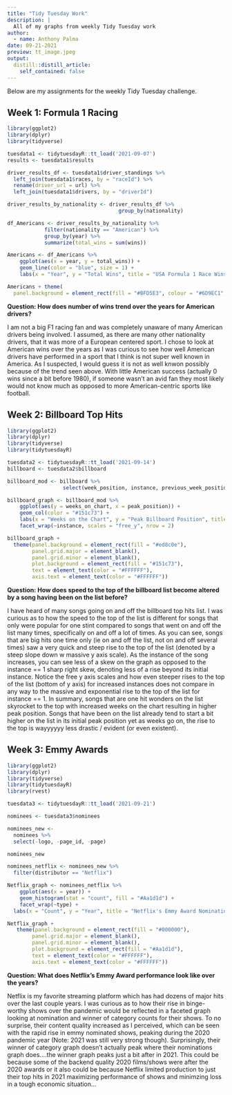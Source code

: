 ```yaml
---
title: "Tidy Tuesday Work"
description: |
  All of my graphs from weekly Tidy Tuesday work
author:
  - name: Anthony Palma
date: 09-21-2021
preview: tt_image.jpeg
output:
  distill::distill_article:
    self_contained: false
---
```


Below are my assignments for the weekly Tidy Tuesday challenge.  

## Week 1:  Formula 1 Racing

```r
library(ggplot2)
library(dplyr)
library(tidyverse)
```

```r
tuesdata1 <- tidytuesdayR::tt_load('2021-09-07')
results <- tuesdata1$results
```

```r
driver_results_df <- tuesdata1$driver_standings %>% 
  left_join(tuesdata1$races, by = "raceId") %>% 
  rename(driver_url = url) %>% 
  left_join(tuesdata1$drivers, by = "driverId")
```


```r
driver_results_by_nationality <- driver_results_df %>%
                                    group_by(nationality) 
```

```r
df_Americans <- driver_results_by_nationality %>%
            filter(nationality == "American") %>%
            group_by(year) %>%
            summarize(total_wins = sum(wins))

```

```r
Americans <- df_Americans %>%
    ggplot(aes(x = year, y = total_wins)) +
    geom_line(color = "blue", size = 1) +
    labs(x = "Year", y = "Total Wins", title = "USA Formula 1 Race Wins Over The Years -- by Anthony Palma") 

```

```r
Americans + theme(
  panel.background = element_rect(fill = "#BFD5E3", colour = "#6D9EC1", size = 2, linetype = "solid"))

```

**Question:  How does number of wins trend over the years for American drivers?**

I am not a big F1 racing fan and was completely unaware of many American drivers being involved. I assumed, as there are many other nationality drivers, that it was more of a European centered sport. I chose to look at American wins over the years as I was curious to see how well American drivers have performed in a sport that I think is not super well known in America. As I suspected, I would guess it is not as well knwon possibly because of the trend seen above. With little American success (actually 0 wins since a bit before 1980), if someone wasn’t an avid fan they most likely would not know much as opposed to more American-centric sports like football.

## Week 2: Billboard Top Hits

```r
library(ggplot2)
library(dplyr)
library(tidyverse)
library(tidytuesdayR)
```


```r
tuesdata2 <- tidytuesdayR::tt_load('2021-09-14')
billboard <- tuesdata2$billboard

```

```r
billboard_mod <- billboard %>%
                  select(week_position, instance, previous_week_position, peak_position, weeks_on_chart)
```


```r
billboard_graph <- billboard_mod %>%
    ggplot(aes(y = weeks_on_chart, x = peak_position)) +
    geom_col(color = "#151c73") +
    labs(x = "Weeks on the Chart", y = "Peak Billboard Position", title = "The Effect of Repeated Hit Songs on Speed to the Top of the Billboard List", subtitle = "Facet Wrapped by Instance -- by Anthony Palma") +
    facet_wrap(~instance, scales = "free_y", nrow = 2) 
```

```r
billboard_graph +
  theme(panel.background = element_rect(fill = "#ed8c0e"), 
        panel.grid.major = element_blank(), 
        panel.grid.minor = element_blank(), 
        plot.background = element_rect(fill = "#151c73"), 
        text = element_text(color = "#FFFFFF"), 
        axis.text = element_text(color = "#FFFFFF"))

```


**Question:  How does speed to the top of the billboard list become altered by a song having been on the list before?**

I have heard of many songs going on and off the billboard top hits list.  I was curious as to how the speed to the top of the list is different for songs that only were popular for one stint compared to songs that went on and off the list many times, specifically on and off a lot of times.  As you can see, songs that are big hits one time only (ie on and off the list, not on and off several times) saw a very quick and steep rise to the top of the list (denoted by a steep slope down w massive y axis scale).  As the instance of the song increases, you can see less of a skew on the graph as opposed to the instance == 1 sharp right skew, denoting less of a rise beyond its initial instance.  Notice the free y axis scales and how even steeper rises to the top of the list (bottom of y axis) for increased instances does not compare in any way to the massive and exponential rise to the top of the list for instance == 1.  In summary, songs that are one hit wonders on the list skyrocket to the top with increased weeks on the chart resulting in higher peak position.  Songs that have been on the list already tend to start a bit higher on the list in its initial peak position yet as weeks go on, the rise to the top is wayyyyyy less drastic / evident (or even existent).     

## Week 3: Emmy Awards

```r
library(ggplot2)
library(dplyr)
library(tidyverse)
library(tidytuesdayR)
library(rvest)
```

```r
tuesdata3 <- tidytuesdayR::tt_load('2021-09-21')

nominees <- tuesdata3$nominees
```

```r
nominees_new <- 
  nominees %>%
  select(-logo, -page_id, -page)
```

```r
nominees_new
```
```r
nominees_netflix <- nominees_new %>%
  filter(distributor == "Netflix")
```

```r
Netflix_graph <- nominees_netflix %>%
    ggplot(aes(x = year)) +
    geom_histogram(stat = "count", fill = "#Aa1d1d") +
    facet_wrap(~type) +
  labs(x = "Count", y = "Year", title = "Netflix's Emmy Award Nominations Compared with Wins Over the Years", subtitle = "by Anthony Palma") 
```

```r
Netflix_graph +
   theme(panel.background = element_rect(fill = "#000000"), 
        panel.grid.major = element_blank(), 
        panel.grid.minor = element_blank(), 
        plot.background = element_rect(fill = "#Aa1d1d"), 
        text = element_text(color = "#FFFFFF"), 
        axis.text = element_text(color = "#FFFFFF"))
```

**Question:  What does Netflix's Emmy Award performance look like over the years?**

Netflix is my favorite streaming platform which has had dozens of major hits over the last couple years.  I was curious as to how their rise in binge-worthy shows over the pandemic would be reflected in a faceted graph looking at nomination and winner of category counts for their shows. To no surprise, their content quality increased as I perceived, which can be seen with the rapid rise in emmy nominated shows, peaking during the 2020 pandemic year (Note: 2021 was still very strong though). Surprisingly, their winner of category graph doesn't actually peak where their nominations graph does....the winner graph peaks just a bit after in 2021.  This could be because some of the backend quality 2020 films/shows were after the 2020 awards or it also could be because Netflix limited production to just their top hits in 2021 maximizing performance of shows and minimzing loss in a tough economic situation...




